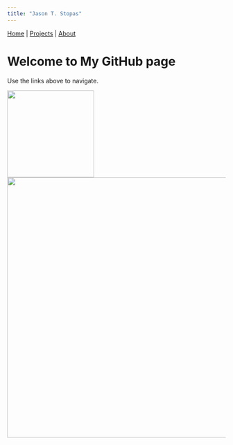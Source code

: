 ```yaml
---
title: "Jason T. Stopas"
---
```


<div>
  <a href="index.html">Home</a> |
  <a href="projects.html">Projects</a> |
  <a href="about.html">About</a>
</div>

# Welcome to My GitHub page

Use the links above to navigate.

![](PXL_20250114_222106228~3_resize.jpg){height=200}
![](images/PXL_20250115_195216582.jpg){height=600}

